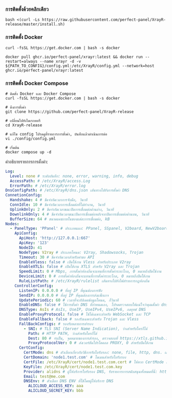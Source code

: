 ### การติดตั้งด้วยคลิกเดียว

```shell
bash <(curl -Ls https://raw.githubusercontent.com/perfect-panel/XrayR-release/master/install.sh)
```

### การติดตั้ง Docker

```
curl -fsSL https://get.docker.com | bash -s docker

docker pull ghcr.io/perfect-panel/xrayr:latest && docker run --restart=always --name xrayr -d -v ${PATH_TO_CONFIG}/config.yml:/etc/XrayR/config.yml --network=host ghcr.io/perfect-panel/xrayr:latest
```

### การติดตั้ง Docker Compose

```
# ติดตั้ง Docker และ Docker Compose
curl -fsSL https://get.docker.com | bash -s docker

# ดึงการตั้งค่า
git clone https://github.com/perfect-panel/XrayR-release

# เปลี่ยนไปยังไดเรกทอรี
cd XrayR-release

# แก้ไข config โปรดดูที่รายการการตั้งค่า, บันทึกแล้วดำเนินการต่อ
vi ./config/config.yml

# เริ่มต้น
docker compose up -d
```

คำอธิบายรายการการตั้งค่า:

```yaml
Log:
  Level: none # ระดับบันทึก: none, error, warning, info, debug
  AccessPath: # /etc/XrayR/access.Log
  ErrorPath: # /etc/XrayR/error.log
DnsConfigPath: # /etc/XrayR/dns.json เส้นทางไปยังการตั้งค่า DNS
ConnetionConfig:
  Handshake: 4 # ขีดจำกัดเวลาการจับมือ, วินาที
  ConnIdle: 10 # ขีดจำกัดเวลาการเชื่อมต่อที่ไม่ทำงาน, วินาที
  UplinkOnly: 2 # ขีดจำกัดเวลาขณะปิดการเชื่อมต่อด้านล่าง, วินาที
  DownlinkOnly: 4 # ขีดจำกัดเวลาขณะปิดการเชื่อมต่อหลังจากปิดการเชื่อมต่อด้านบน, วินาที
  BufferSize: 64 # ขนาดแคชภายในของแต่ละการเชื่อมต่อ, kB
Nodes:
  - PanelType: 'PPanel' # ประเภทแผง: PPanel, SSpanel, V2board, NewV2board, PMpanel, Proxypanel, V2RaySocks
    ApiConfig:
      ApiHost: 'http://127.0.0.1:667'
      ApiKey: '123'
      NodeID: 41
      NodeType: V2ray # ประเภทโหนด: V2ray, Shadowsocks, Trojan
      Timeout: 30 # ขีดจำกัดเวลาสำหรับคำขอ API
      EnableVless: false # เปิดใช้งาน Vless สำหรับประเภท V2ray
      EnableXTLS: false # เปิดใช้งาน XTLS สำหรับ V2ray และ Trojan
      SpeedLimit: 0 # Mbps, การตั้งค่าท้องถิ่นจะแทนที่การตั้งค่าระยะไกล, 0 หมายถึงปิดใช้งาน
      DeviceLimit: 0 # การตั้งค่าท้องถิ่นจะแทนที่การตั้งค่าระยะไกล, 0 หมายถึงปิดใช้งาน
      RuleListPath: # /etc/XrayR/rulelist เส้นทางไปยังไฟล์รายการกฎท้องถิ่น
    ControllerConfig:
      ListenIP: 0.0.0.0 # ที่อยู่ IP ที่คุณต้องการฟัง
      SendIP: 0.0.0.0 # ที่อยู่ IP ที่คุณต้องการส่งแพ็กเกจ
      UpdatePeriodic: 60 # เวลาที่จะอัปเดตข้อมูลโหนด, กี่วินาที
      EnableDNS: false # ใช้การตั้งค่า DNS ที่กำหนดเอง, โปรดตรวจสอบให้แน่ใจว่าคุณตั้งค่า dns.json อย่างถูกต้อง
      DNSType: AsIs # AsIs, UseIP, UseIPv4, UseIPv6, กลยุทธ์ DNS
      EnableProxyProtocol: false # ใช้ได้เฉพาะสำหรับ WebSocket และ TCP
      EnableFallback: false # รองรับเฉพาะสำหรับ Trojan และ Vless
      FallBackConfigs: # รองรับหลายการสำรอง
        - SNI: # TLS SNI (Server Name Indication), ว่างสำหรับใครก็ได้
          Path: # HTTP PATH, ว่างสำหรับใครก็ได้
          Dest: 80 # จำเป็น, จุดหมายของการสำรอง, ตรวจสอบที่ https://xtls.github.io/config/fallback/ สำหรับรายละเอียด
          ProxyProtocolVer: 0 # ส่งเวอร์ชันโปรโตคอล PROXY, 0 สำหรับปิดใช้งาน
      CertConfig:
        CertMode: dns # ตัวเลือกเกี่ยวกับวิธีการรับใบรับรอง: none, file, http, dns. เลือก "none" จะปิดการตั้งค่า tls อย่างบังคับ
        CertDomain: 'node1.test.com' # โดเมนสำหรับใบรับรอง
        CertFile: /etc/XrayR/cert/node1.test.com.cert # ให้หาก CertMode เป็นไฟล์
        KeyFile: /etc/XrayR/cert/node1.test.com.key
        Provider: alidns # ผู้ให้บริการใบรับรอง DNS, รับรายการการสนับสนุนทั้งหมดที่นี่: https://go-acme.github.io/lego/dns/
        Email: test@me.com
        DNSEnv: # ตัวเลือก DNS ENV ที่ใช้โดยผู้ให้บริการ DNS
          ALICLOUD_ACCESS_KEY: aaa
          ALICLOUD_SECRET_KEY: bbb
```


<Giscus />

